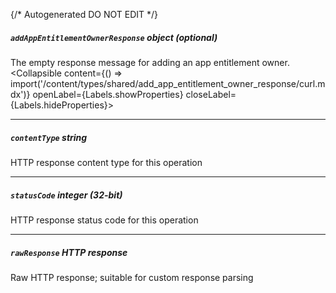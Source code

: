 {/* Autogenerated DO NOT EDIT  */}

##### `addAppEntitlementOwnerResponse` _object (optional)_
The empty response message for adding an app entitlement owner.
<Collapsible content={() => import('/content/types/shared/add_app_entitlement_owner_response/curl.mdx')} openLabel={Labels.showProperties} closeLabel={Labels.hideProperties}>
</Collapsible>

---
##### `contentType` _string_
HTTP response content type for this operation

---
##### `statusCode` _integer (32-bit)_
HTTP response status code for this operation

---
##### `rawResponse` _HTTP response_
Raw HTTP response; suitable for custom response parsing


